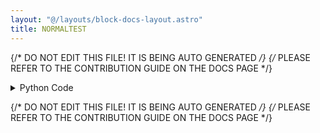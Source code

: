 ```yaml
---
layout: "@/layouts/block-docs-layout.astro"
title: NORMALTEST
---
```


{/* DO NOT EDIT THIS FILE! IT IS BEING AUTO GENERATED */}
{/* PLEASE REFER TO THE CONTRIBUTION GUIDE ON THE DOCS PAGE */}


<PythonDocsDisplay docstring={docstring} />

<details>
<summary>Python Code</summary>

```python
from flojoy import OrderedPair, flojoy, Matrix, Scalar
import numpy as np
from collections import namedtuple
from typing import Literal

import scipy.stats


@flojoy
def NORMALTEST(
    default: OrderedPair | Matrix,
    axis: int = 0,
    nan_policy: str = "propagate",
    select_return: Literal["statistic", "pvalue"] = "statistic",
) -> OrderedPair | Matrix | Scalar:
    """The NORMALTEST node is based on a numpy or scipy function.

    The description of that function is as follows:

        Test whether a sample differs from a normal distribution.

        This function tests the null hypothesis that a sample comes from a normal distribution.
        It is based on D'Agostino and Pearson's [1]_, [2]_ test that combines skewness and kurtosis to produce an omnibus test of normality.

    Parameters
    ----------
    select_return : 'statistic', 'pvalue'
        Select the desired object to return.
        See the respective function docs for descriptors.
    a : array_like
        The array containing the sample to be tested.
    axis : int or None, optional
        Axis along which to compute test.
        Default is 0.
        If None, compute over the whole array 'a'.
    nan_policy : {'propagate', 'raise', 'omit'}, optional
        Defines how to handle when input contains nan.
        The following options are available (default is 'propagate'):
        'propagate' : returns nan
        'raise' : raises an error
        'omit' : performs the calculations ignoring nan values

    Returns
    -------
    DataContainer
        type 'ordered pair', 'scalar', or 'matrix'
    """

    result = scipy.stats.normaltest(
        a=default.y,
        axis=axis,
        nan_policy=nan_policy,
    )

    return_list = ["statistic", "pvalue"]
    if isinstance(result, tuple):
        res_dict = {}
        num = min(len(result), len(return_list))
        for i in range(num):
            res_dict[return_list[i]] = result[i]
        result = res_dict[select_return]
    else:
        result = result._asdict()
        result = result[select_return]

    if isinstance(result, np.ndarray):
        result = OrderedPair(x=default.x, y=result)
    else:
        assert isinstance(
            result, np.number | float | int
        ), f"Expected np.number, float or int for result, got {type(result)}"
        result = Scalar(c=float(result))

    return result

```

[Find this Flojoy Block on GitHub](https://github.com/flojoy-ai/blocks/blob/main/blocks/SCIPY/STATS/NORMALTEST/NORMALTEST.py)

</details>

{/* DO NOT EDIT THIS FILE! IT IS BEING AUTO GENERATED */}
{/* PLEASE REFER TO THE CONTRIBUTION GUIDE ON THE DOCS PAGE */}

